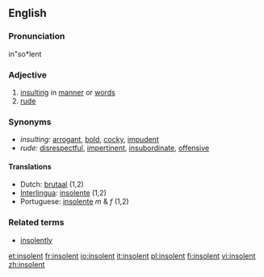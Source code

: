 ==English==

===Pronunciation===
in"so*lent

===Adjective===
{{en-adj}}

# [[insulting]] in [[manner]] or [[word]]s
# [[rude]]

===Synonyms===
*''insulting:'' [[arrogant]], [[bold]], [[cocky]], [[impudent]]
*''rude:''  [[disrespectful]], [[impertinent]], [[insubordinate]], [[offensive]]

====Translations====
*Dutch: [[brutaal]] (1,2)
*[[Interlingua]]: [[insolente]] (1,2)
*Portuguese: [[insolente]] ''m'' & ''f'' (1,2)

===Related terms===
* [[insolently]]


[[et:insolent]]
[[fr:insolent]]
[[io:insolent]]
[[it:insolent]]
[[pl:insolent]]
[[fi:insolent]]
[[vi:insolent]]
[[zh:insolent]]